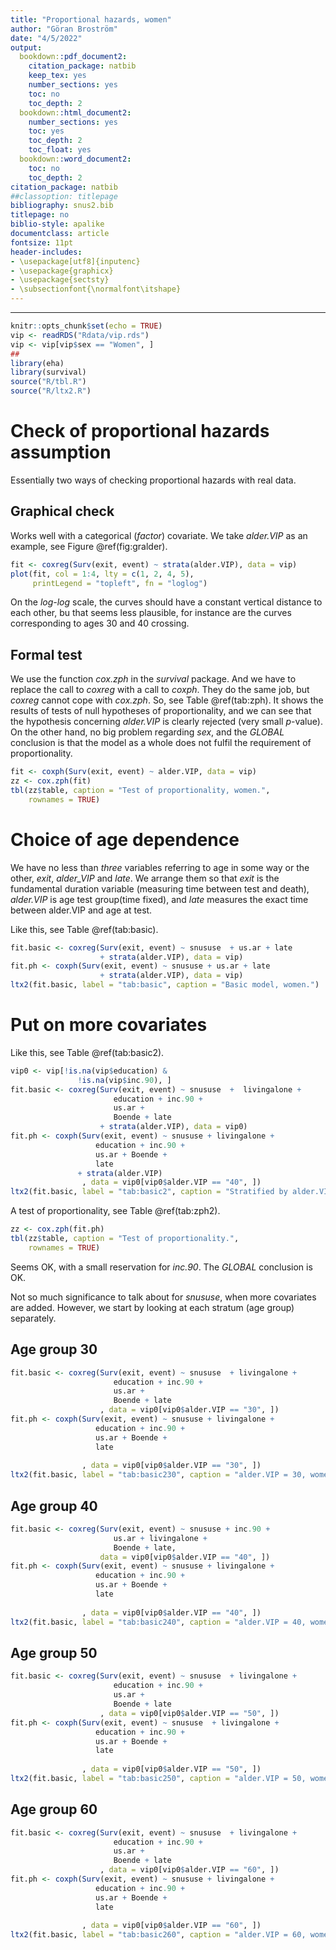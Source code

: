 ```yaml
---
title: "Proportional hazards, women"
author: "Göran Broström"
date: "4/5/2022"
output:
  bookdown::pdf_document2:
    citation_package: natbib
    keep_tex: yes
    number_sections: yes
    toc: no
    toc_depth: 2
  bookdown::html_document2:
    number_sections: yes
    toc: yes
    toc_depth: 2
    toc_float: yes
  bookdown::word_document2:
    toc: no
    toc_depth: 2
citation_package: natbib
##classoption: titlepage
bibliography: snus2.bib
titlepage: no
biblio-style: apalike
documentclass: article
fontsize: 11pt
header-includes:
- \usepackage[utf8]{inputenc}
- \usepackage{graphicx}
- \usepackage{sectsty}
- \subsectionfont{\normalfont\itshape}
---
```


---

```r
knitr::opts_chunk$set(echo = TRUE)
vip <- readRDS("Rdata/vip.rds")
vip <- vip[vip$sex == "Women", ]
##
library(eha)
library(survival)
source("R/tbl.R")
source("R/ltx2.R")
```

# Check of proportional hazards assumption

Essentially two ways of checking proportional hazards with real data.

## Graphical check

Works well with a categorical (*factor*) covariate. We take *alder.VIP*
as an example, see Figure \@ref(fig:gralder).

```r
fit <- coxreg(Surv(exit, event) ~ strata(alder.VIP), data = vip)
plot(fit, col = 1:4, lty = c(1, 2, 4, 5),
     printLegend = "topleft", fn = "loglog")
```

On the *log-log* scale, the curves should have a constant vertical distance to each other,
bu that seems less plausible, for instance are the curves corresponding to ages 30 and 40
crossing.


## Formal test

We use the function *cox.zph* in the *survival* package. And we have to replace the call to
*coxreg* with a call to *coxph*. They do the same job, but *coxreg* cannot cope with *cox.zph*. 
So, see Table \@ref(tab:zph). It shows the results of tests of null hypotheses of proportionality,
and we can see that the hypothesis concerning *alder.VIP* is clearly rejected (very small *p*-value).
On the other hand, no big problem regarding *sex*, and the *GLOBAL* conclusion is that the model 
as a whole does not fulfil the requirement of proportionality.

```r
fit <- coxph(Surv(exit, event) ~ alder.VIP, data = vip)
zz <- cox.zph(fit)
tbl(zz$table, caption = "Test of proportionality, women.", 
    rownames = TRUE)
```

# Choice of age dependence

We have no less than *three* variables referring to age in some way or the other, *exit*, 
*alder_VIP* and *late*. We arrange them so that *exit* is the fundamental duration variable
(measuring time between test and death), *alder.VIP* is age test group(time fixed), and 
*late* measures the exact time between alder.VIP and age at test.

Like this, see Table \@ref(tab:basic).

```r
fit.basic <- coxreg(Surv(exit, event) ~ snususe  + us.ar + late 
                    + strata(alder.VIP), data = vip)
fit.ph <- coxph(Surv(exit, event) ~ snususe + us.ar + late 
                    + strata(alder.VIP), data = vip)
ltx2(fit.basic, label = "tab:basic", caption = "Basic model, women.")
```

# Put on more covariates

Like this, see Table \@ref(tab:basic2).

```r
vip0 <- vip[!is.na(vip$education) &
               !is.na(vip$inc.90), ]
fit.basic <- coxreg(Surv(exit, event) ~ snususe  +  livingalone +
                       education + inc.90 +
                       us.ar + 
                       Boende + late 
                    + strata(alder.VIP), data = vip0)
fit.ph <- coxph(Surv(exit, event) ~ snususe + livingalone +
                   education + inc.90 +
                   us.ar + Boende + 
                   late 
               + strata(alder.VIP)
                , data = vip0[vip0$alder.VIP == "40", ])
ltx2(fit.basic, label = "tab:basic2", caption = "Stratified by alder.VIP, women.")
```


A test of proportionality, see Table \@ref(tab:zph2).

```r
zz <- cox.zph(fit.ph)
tbl(zz$table, caption = "Test of proportionality.", 
    rownames = TRUE)
```

Seems OK, with a small reservation for *inc.90*. The *GLOBAL* conclusion is OK.

Not so much significance to talk about for *snususe*, when more covariates are added.
However, we start by looking at each stratum  (age group) separately.

## Age group 30

```r
fit.basic <- coxreg(Surv(exit, event) ~ snususe  + livingalone +
                       education + inc.90 +
                       us.ar + 
                       Boende + late 
                    , data = vip0[vip0$alder.VIP == "30", ])
fit.ph <- coxph(Surv(exit, event) ~ snususe + livingalone +
                   education + inc.90 +
                   us.ar + Boende + 
                   late 
               
                , data = vip0[vip0$alder.VIP == "30", ])
ltx2(fit.basic, label = "tab:basic230", caption = "alder.VIP = 30, women.")
```

## Age group 40

```r
fit.basic <- coxreg(Surv(exit, event) ~ snususe + inc.90 +
                       us.ar + livingalone +
                       Boende + late, 
                    data = vip0[vip0$alder.VIP == "40", ])
fit.ph <- coxph(Surv(exit, event) ~ snususe + livingalone +
                   education + inc.90 +
                   us.ar + Boende + 
                   late 
               
                , data = vip0[vip0$alder.VIP == "40", ])
ltx2(fit.basic, label = "tab:basic240", caption = "alder.VIP = 40, women.")
```

## Age group 50

```r
fit.basic <- coxreg(Surv(exit, event) ~ snususe  + livingalone +
                       education + inc.90 +
                       us.ar + 
                       Boende + late 
                    , data = vip0[vip0$alder.VIP == "50", ])
fit.ph <- coxph(Surv(exit, event) ~ snususe  + livingalone +
                   education + inc.90 +
                   us.ar + Boende + 
                   late 
         
                , data = vip0[vip0$alder.VIP == "50", ])
ltx2(fit.basic, label = "tab:basic250", caption = "alder.VIP = 50, women.")
```

## Age group 60

```r
fit.basic <- coxreg(Surv(exit, event) ~ snususe  + livingalone +
                       education + inc.90 +
                       us.ar + 
                       Boende + late 
                    , data = vip0[vip0$alder.VIP == "60", ])
fit.ph <- coxph(Surv(exit, event) ~ snususe + livingalone +
                   education + inc.90 +
                   us.ar + Boende + 
                   late 
   
                , data = vip0[vip0$alder.VIP == "60", ])
ltx2(fit.basic, label = "tab:basic260", caption = "alder.VIP = 60, women.")
```

